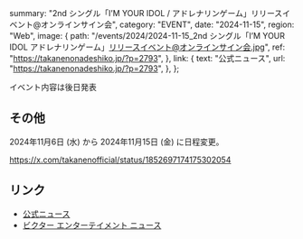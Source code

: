   summary: "2nd シングル「I’M YOUR IDOL / アドレナリンゲーム」リリースイベント@オンラインサイン会",
  category: "EVENT",
  date: "2024-11-15",
  region: "Web",
  image: {
    path: "/events/2024/2024-11-15_2nd シングル「I’M YOUR IDOL  アドレナリンゲーム」リリースイベント@オンラインサイン会.jpg",
    ref: "https://takanenonadeshiko.jp/?p=2793",
  },
  link: {
    text: "公式ニュース",
    url: "https://takanenonadeshiko.jp/?p=2793",
  },
};

イベント内容は後日発表

## その他

2024年11月6日 (水) から 2024年11月15日 (金) に日程変更。

https://x.com/takanenofficial/status/1852697174175302054

## リンク

- [公式ニュース](https://takanenonadeshiko.jp/?p=2793)
- [ビクター エンターテイメント ニュース](https://www.jvcmusic.co.jp/-/News/A028511/16.html)
